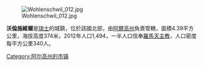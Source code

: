 [[Image:Wohlenschwil_012.jpg|right]]

'''沃倫施維爾'''是[[瑞士|瑞士]]的城鎮，位於該國北部，由[[阿爾高州|阿爾高州]]負責管轄，面積4.39平方公里，海拔高度374米，2012年人口1,494，一半人口信奉[[羅馬天主教|羅馬天主教]]，人口密度每平方公里340人。

{{Switzerland-geo-stub}}
[[Category:阿尔高州的市镇|Category:阿尔高州的市镇]]